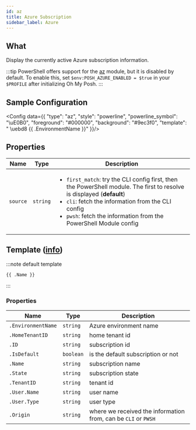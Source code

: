 ```yaml
---
id: az
title: Azure Subscription
sidebar_label: Azure
---
```


## What

Display the currently active Azure subscription information.

:::tip
PowerShell offers support for the [az][az] module, but it is disabled by default.
To enable this, set `$env:POSH_AZURE_ENABLED = $true` in your `$PROFILE` after
initializing Oh My Posh.
:::

## Sample Configuration


<Config data={{
  "type": "az",
  "style": "powerline",
  "powerline_symbol": "\uE0B0",
  "foreground": "#000000",
  "background": "#9ec3f0",
  "template": " \uebd8 {{ .EnvironmentName }}"
}}/>

## Properties

| Name     | Type     | Description                                                                                                                                                                                                                                                             |
| -------- | -------- | ----------------------------------------------------------------------------------------------------------------------------------------------------------------------------------------------------------------------------------------------------------------------- |
| `source` | `string` | <ul><li>`first_match`: try the CLI config first, then the PowerShell module. The first to resolve is displayed (**default**)</li><li>`cli`: fetch the information from the CLI config</li><li>`pwsh`: fetch the information from the PowerShell Module config</li></ul> |

## Template ([info][templates])

:::note default template

```template
{{ .Name }}
```

:::

### Properties

| Name               | Type      | Description                                                    |
| ------------------ | --------- | -------------------------------------------------------------- |
| `.EnvironmentName` | `string`  | Azure environment name                                         |
| `.HomeTenantID`    | `string`  | home tenant id                                                 |
| `.ID`              | `string`  | subscription id                                                |
| `.IsDefault`       | `boolean` | is the default subscription or not                             |
| `.Name`            | `string`  | subscription name                                              |
| `.State`           | `string`  | subscription state                                             |
| `.TenantID`        | `string`  | tenant id                                                      |
| `.User.Name`       | `string`  | user name                                                      |
| `.User.Type`       | `string`  | user type                                                      |
| `.Origin`          | `string`  | where we received the information from, can be `CLI` or `PWSH` |

[templates]: /docs/configuration/templates
[az]: https://www.powershellgallery.com/packages/Az
